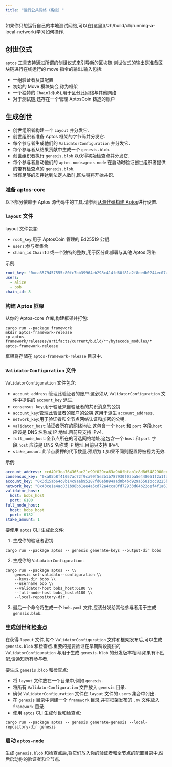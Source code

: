 ```yaml
---
title: "运行公共网络（高级）"
---
```



<Aside type="caution">
  如果你只想运行自己的本地测试网络,可以在[这里](/zh/build/cli/running-a-local-network)学习如何操作.
</Aside>

## 创世仪式

`aptos` 工具支持通过所谓的创世仪式来引导新的区块链.创世仪式的输出是准备区块链进行在线运行的 move 指令的输出.输入包括:

- 一组验证者及其配置
- 初始的 Move 模块集合,称为框架
- 一个独特的 `ChainId`(u8),用于区分此网络与其他网络
- 对于测试链,还存在一个管理 AptosCoin 铸造的账户

## 生成创世

- 创世组织者构建一个 `Layout` 并分发它.
- 创世组织者准备 Aptos 框架的字节码并分发它.
- 每个参与者生成他们的 `ValidatorConfiguration` 并分发它.
- 每个参与者从结果贡献中生成一个 `genesis.blob`.
- 创世组织者执行 `genesis.blob` 以获得初始检查点并分发它.
- 每个参与者启动他们的 `aptos-node`.`aptos-node` 在启动时验证创世组织者提供的带有检查点的 `genesis.blob`.
- 当有足够的质押达到法定人数时,区块链将开始共识.

### 准备 aptos-core

以下部分依赖于 Aptos 源代码中的工具.请参阅[从源代码构建 Aptos](/zh/network/nodes/building-from-source)进行设置.

### `layout` 文件

layout 文件包含:

- `root_key`:用于 AptosCoin 管理的 Ed25519 公钥.
- `users`:参与者集合
- `chain_id`:`ChainId` 或一个独特的整数,用于区分此部署与其他 Aptos 网络

示例:

```yaml
root_key: "0xca3579457555c80fc7bb39964eb298c414fd60f81a2f8eedb0244ec07a26e575"
users:
  - alice
  - bob
chain_id: 8
```

### 构建 Aptos 框架

从你的 Aptos-core 仓库,构建框架并打包:

```shellscript filename="Terminal"
cargo run --package framework
mkdir aptos-framework-release
cp aptos-framework/releases/artifacts/current/build/**/bytecode_modules/* aptos-framework-release
```

框架将存储在 `aptos-framework-release` 目录中.

### `ValidatorConfiguration` 文件

`ValidatorConfiguration` 文件包含:

- `account_address`:管理此验证者的账户.这必须从 `ValidatorConfiguration` 文件中提供的 `account_key` 派生.
- `consensus_key`:用于验证来自验证者的共识消息的公钥
- `account_key`:管理此验证者的账户的公钥.这用于派生 `account_address`.
- `network_key`:用于验证者和全节点网络认证和加密的公钥.
- `validator_host`:验证者所在的网络地址.这包含一个 `host` 和 `port` 字段.`host` 应该是 DNS 名称或 IP 地址.目前只支持 IPv4.
- `full_node_host`:全节点所在的可选网络地址.这包含一个 `host` 和 `port` 字段.`host` 应该是 DNS 名称或 IP 地址.目前只支持 IPv4.
- `stake_amount`:此节点质押的代币数量.预期为 `1`,如果不同则配置将被视为无效.

示例:

```yaml
account_address: ccd49f3ea764365ac21e99f029ca63a9b0fbfab1c8d8d5482900e4fa32c5448a
consensus_key: "0xa05b8f41057ac72f9ca99f5e3b1b787930f03ba5e448661f2a1fac98371775ee"
account_key: "0x3d15ab64c8b14c9aab95287fd0eb894aad0b4bd929a5581bcc8225b5688f053b"
network_key: "0x43ce1a4ac031b98bb1ee4a5cd72a4cca0fd72933d64b22cef4f1a61895c2e544"
validator_host:
  host: bobs_host
  port: 6180
full_node_host:
  host: bobs_host
  port: 6182
stake_amount: 1
```

要使用 `aptos` CLI 生成此文件:

1. 生成你的验证者密钥:

```shellscript filename="Terminal"
cargo run --package aptos -- genesis generate-keys --output-dir bobs
```

2. 生成你的 `ValidatorConfiguration`:

```shellscript filename="Terminal"
cargo run --package aptos -- \\
    genesis set-validator-configuration \\
    --keys-dir bobs \\
    --username bob \\
    --validator-host bobs_host:6180 \\
    --full-node-host bobs_host:6180 \\
    --local-repository-dir .
```

3. 最后一个命令将生成一个 `bob.yaml` 文件,应该分发给其他参与者用于生成 `genesis.blob`.

### 生成创世和检查点

在获得 `layout` 文件,每个 `ValidatorConfiguration` 文件和框架发布后,可以生成 `genesis.blob` 和检查点.重要的是要验证在早期阶段提供的 `ValidatorConfiguration` 与用于生成 `genesis.blob` 的分发版本相同.如果有不匹配,请通知所有参与者.

要生成 `genesis.blob` 和检查点:

- 将 `layout` 文件放在一个目录中,例如 `genesis`.
- 将所有 `ValidatorConfiguration` 文件放入 `genesis` 目录.
- 确保 `ValidatorConfiguration` 文件在 `layout` 文件的 `users` 集合中列出.
- 在 `genesis` 目录中创建一个 `framework` 目录,并将框架发布的 `.mv` 文件放入 `framework` 目录.
- 使用 `aptos` CLI 生成创世和检查点:

```shellscript filename="Terminal"
cargo run --package aptos -- genesis generate-genesis --local-repository-dir genesis
```

### 启动 `aptos-node`

生成 `genesis.blob` 和检查点后,将它们放入你的验证者和全节点的配置目录中,然后启动你的验证者和全节点.
